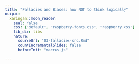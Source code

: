 ```yaml
---
title: "Fallacies and Biases: how NOT to think logically"
output:
  xaringan::moon_reader:
    seal: false
    css: ["default", "raspberry-fonts.css", "raspberry.css"]
    lib_dir: libs
    nature:
      sourceUrl: "03-fallacies-src.Rmd"
      countIncrementalSlides: false
      beforeInit: "macros.js"
      
---
```

